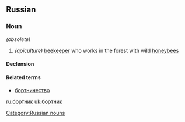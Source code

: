 ==Russian==
[[Category:Russian nouns]]
===Noun===
{{infl|ru|noun|head=бортник|sc=Cyrl|tr=bórtnik|g=m}} ''(obsolete)''

#''(apiculture)'' [[beekeeper]] who works in the forest with wild [[honeybee]]s

====Declension====
{{ru-noun-anim-vel-1||бо́ртник}}

====Related terms====
*[[бортничество]]

[[ru:бортник]]
[[uk:бортник]]